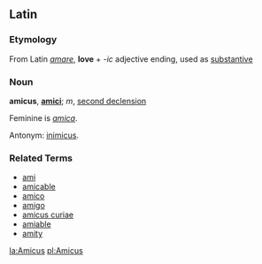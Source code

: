 ==Latin==

===Etymology===
From Latin ''[[amare]]'', '''love''' + ''-ic'' adjective ending, used as [[substantive]]

===Noun===
'''amicus''', '''[[amici]]'''; ''m'', [[second declension]]

Feminine is ''[[amica]]''.

Antonym: [[inimicus]].

===Related Terms===
*[[ami]]
*[[amicable]]
*[[amico]]
*[[amigo]]
*[[amicus curiae]]
*[[amiable]]
*[[amity]]

[[la:Amicus]]
[[pl:Amicus]]